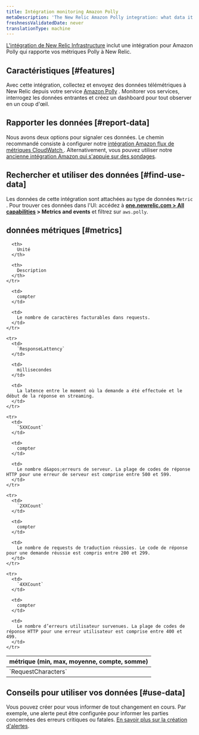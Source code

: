 ```yaml
---
title: Intégration monitoring Amazon Polly
metaDescription: 'The New Relic Amazon Polly integration: what data it reports, and how to enable it.'
freshnessValidatedDate: never
translationType: machine
---
```


[L&apos;intégration de New Relic Infrastructure](/docs/infrastructure/introduction-infra-monitoring) inclut une intégration pour <DNT>Amazon Polly</DNT> qui rapporte vos métriques Polly à New Relic.

## Caractéristiques [#features]

Avec cette intégration, collectez et envoyez des données télémétriques à New Relic depuis votre service [<DNT>Amazon Polly</DNT>](https://docs.aws.amazon.com/polly) . Monitorer vos services, interrogez les données entrantes et créez un dashboard pour tout observer en un coup d&apos;œil.

## Rapporter les données [#report-data]

Nous avons deux options pour signaler ces données. Le chemin recommandé consiste à configurer notre [intégration Amazon flux de métriques CloudWatch ](/docs/infrastructure/amazon-integrations/connect/aws-metric-stream). Alternativement, vous pouvez utiliser notre [ancienne intégration Amazon qui s&apos;appuie sur des sondages](/docs/infrastructure/infrastructure-integrations/cloud-integrations/configure-polling-frequency-data-collection-cloud-integrations).

## Rechercher et utiliser des données [#find-use-data]

Les données de cette intégration sont attachées au type de données `Metric` . Pour trouver ces données dans l&apos;UI: accédez à <DNT>**[one.newrelic.com &gt; All capabilities](https://one.newrelic.com/all-capabilities) &gt; Metrics and events**</DNT> et filtrez sur `aws.polly`.

## données métriques [#metrics]

<table>
  <thead>
    <tr>
      <th style={{ width: "200px" }}>
        métrique (min, max, moyenne, compte, somme)
      </th>

      <th>
        Unité
      </th>

      <th>
        Description
      </th>
    </tr>
  </thead>

  <tbody>
    <tr>
      <td>
        `RequestCharacters`
      </td>

      <td>
        compter
      </td>

      <td>
        Le nombre de caractères facturables dans requests.
      </td>
    </tr>

    <tr>
      <td>
        `ResponseLattency`
      </td>

      <td>
        millisecondes
      </td>

      <td>
        La latence entre le moment où la demande a été effectuée et le début de la réponse en streaming.
      </td>
    </tr>

    <tr>
      <td>
        `5XXCount`
      </td>

      <td>
        compter
      </td>

      <td>
        Le nombre d&apos;erreurs de serveur. La plage de codes de réponse HTTP pour une erreur de serveur est comprise entre 500 et 599.
      </td>
    </tr>

    <tr>
      <td>
        `2XXCount`
      </td>

      <td>
        compter
      </td>

      <td>
        Le nombre de requests de traduction réussies. Le code de réponse pour une demande réussie est compris entre 200 et 299.
      </td>
    </tr>

    <tr>
      <td>
        `4XXCount`
      </td>

      <td>
        compter
      </td>

      <td>
        Le nombre d’erreurs utilisateur survenues. La plage de codes de réponse HTTP pour une erreur utilisateur est comprise entre 400 et 499.
      </td>
    </tr>
  </tbody>
</table>

## Conseils pour utiliser vos données [#use-data]

Vous pouvez créer <InlinePopover type="alerts" />pour vous informer de tout changement en cours. Par exemple, une alerte peut être configurée pour informer les parties concernées des erreurs critiques ou fatales. [En savoir plus sur la création d&apos;alertes](/docs/alerts-applied-intelligence/new-relic-alerts/learn-alerts/introduction-alerts).